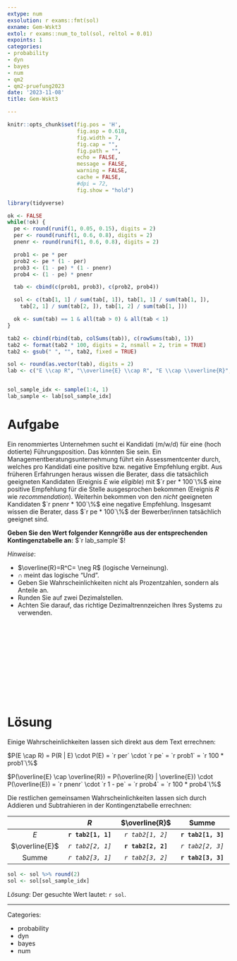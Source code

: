 ```yaml
---
extype: num
exsolution: r exams::fmt(sol)
exname: Gem-Wskt3
extol: r exams::num_to_tol(sol, reltol = 0.01)
expoints: 1
categories:
- probability
- dyn
- bayes
- num
- qm2
- qm2-pruefung2023
date: '2023-11-08'
title: Gem-Wskt3

---
```






```r
knitr::opts_chunk$set(fig.pos = 'H',
                      fig.asp = 0.618,
                      fig.width = 7,
                      fig.cap = "", 
                      fig.path = "",
                      echo = FALSE,
                      message = FALSE,
                      warning = FALSE,
                      cache = FALSE,
                      #dpi = 72,
                      fig.show = "hold")

library(tidyverse)
```









```r
ok <- FALSE
while(!ok) {
  pe <- round(runif(1, 0.05, 0.15), digits = 2)
  per <- round(runif(1, 0.6, 0.8), digits = 2)
  pnenr <- round(runif(1, 0.6, 0.8), digits = 2)

  prob1 <- pe * per
  prob2 <- pe * (1 - per)
  prob3 <- (1 - pe) * (1 - pnenr)
  prob4 <- (1 - pe) * pnenr

  tab <- cbind(c(prob1, prob3), c(prob2, prob4))

  sol <- c(tab[1, 1] / sum(tab[, 1]), tab[1, 1] / sum(tab[1, ]),
    tab[2, 1] / sum(tab[2, ]), tab[1, 2] / sum(tab[1, ]))

  ok <- sum(tab) == 1 & all(tab > 0) & all(tab < 1)
}

tab2 <- cbind(rbind(tab, colSums(tab)), c(rowSums(tab), 1))
tab2 <- format(tab2 * 100, digits = 2, nsmall = 2, trim = TRUE)
tab2 <- gsub(" ", "", tab2, fixed = TRUE)

sol <- round(as.vector(tab), digits = 2)
lab <- c("E \\cap R", "\\overline{E} \\cap R", "E \\cap \\overline{R}", "\\overline{E} \\cap \\overline{R}")


sol_sample_idx <- sample(1:4, 1)
lab_sample <- lab[sol_sample_idx]
```



# Aufgabe

Ein renommiertes Unternehmen sucht ei Kandidati (m/w/d) für eine (hoch dotierte) Führungsposition. Das könnten Sie sein.
Ein Managementberatungsunternehmung führt ein Assessmentcenter durch,
welches pro Kandidati eine positive bzw. negative Empfehlung ergibt.
Aus früheren Erfahrungen heraus wissen die Berater, 
dass die tatsächlich geeigneten Kandidaten (Ereignis $E$ wie *eligible*) mit $`r per * 100`\%$ eine positive Empfehlung für die Stelle ausgesprochen bekommen (Ereignis $R$ wie *recommendation*).
Weiterhin bekommen von den *nicht* geeigneten Kandidaten $`r pnenr * 100`\%$ eine negative Empfehlung.
Insgesamt wissen die Berater, dass $`r pe * 100`\%$ der Bewerber/innen tatsächlich geeignet sind.


**Geben Sie den Wert folgender Kenngröße aus der entsprechenden Kontingenztabelle an:** 
$`r lab_sample`$!


*Hinweise*: 

- $\overline{R}=R^C= \neg R$ (logische Verneinung).
- $\cap$ meint das logische "Und".
- Geben Sie Wahrscheinlichkeiten nicht als Prozentzahlen, sondern als Anteile an.
- Runden Sie auf zwei Dezimalstellen.
- Achten Sie darauf, das richtige Dezimaltrennzeichen Ihres Systems zu verwenden.




</br>
</br>
</br>
</br>
</br>
</br>
</br>
</br>
</br>
</br>

# Lösung

Einige Wahrscheinlichkeiten lassen sich direkt aus dem Text errechnen:



$P(E \cap R) = P(R | E) \cdot P(E) = `r per` \cdot `r pe` = `r prob1` = `r 100 * prob1`\%$



$P(\overline{E} \cap \overline{R}) =
    P(\overline{R} | \overline{E}) \cdot P(\overline{E}) = `r pnenr` \cdot `r 1 - pe` = `r prob4` = `r 100 * prob4`\%$
    
    



Die restlichen gemeinsamen Wahrscheinlichkeiten lassen sich durch Addieren und Subtrahieren in der Kontingenztabelle errechnen:



|               | $R$                | $\overline{R}$     | Summe              |
|:-------------:|:------------------:|:------------------:|:------------------:|
|$E$            | **`r tab2[1, 1]`** |  _`r tab2[1, 2]`_  | **`r tab2[1, 3]`** |
|$\overline{E}$ |  _`r tab2[2, 1]`_  | **`r tab2[2, 2]`** |  _`r tab2[2, 3]`_  |
|Summe          |  _`r tab2[3, 1]`_  |  _`r tab2[3, 2]`_  | **`r tab2[3, 3]`** |



```r
sol <- sol %>% round(2)
sol <- sol[sol_sample_idx]
```




*Lösung*: Der gesuchte Wert lautet: `r sol`.




---

Categories: 

- probability
- dyn
- bayes
- num


